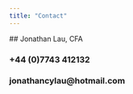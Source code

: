 ```yaml
---
title: "Contact"
---
```


## Jonathan Lau, CFA</p>

### +44 (0)7743 412132
### jonathancylau@hotmail.com


